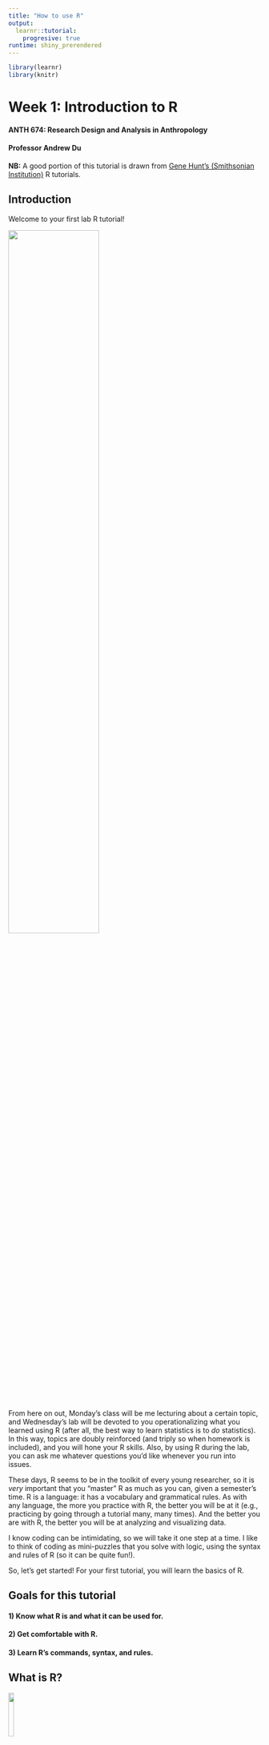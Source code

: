 ```yaml
---
title: "How to use R"
output: 
  learnr::tutorial:
    progresive: true
runtime: shiny_prerendered
---
```


```r
library(learnr)
library(knitr)
```

# **Week 1:** Introduction to R

#### ANTH 674: Research Design and Analysis in Anthropology
#### Professor Andrew Du

**NB:** A good portion of this tutorial is drawn from [Gene Hunt's (Smithsonian Institution)](https://naturalhistory.si.edu/staff/gene-hunt) R tutorials. 

## Introduction

Welcome to your first lab R tutorial! 

![](https://ccawebfiles.blob.core.windows.net/images/happyCoder02.jpg){width="60%"}

From here on out, Monday's class will be me lecturing about a certain topic, and Wednesday's lab will be devoted to you operationalizing what you learned using R (after all, the best way to learn statistics is to *do* statistics). 
In this way, topics are doubly reinforced (and triply so when homework is included), and you will hone your R skills.
Also, by using R during the lab, you can ask me whatever questions you'd like whenever you run into issues.

These days, R seems to be in the toolkit of every young researcher, so it is *very* important that you "master" R as much as you can, given a semester's time.
R is a language: it has a vocabulary and grammatical rules.
As with any language, the more you practice with R, the better you will be at it (e.g., practicing by going through a tutorial many, many times). 
And the better you are with R, the better you will be at analyzing and visualizing data. 

I know coding can be intimidating, so we will take it one step at a time. 
I like to think of coding as mini-puzzles that you solve with logic, using the syntax and rules of R (so it can be quite fun!).

So, let's get started! For your first tutorial, you will learn the basics of R.


## Goals for this tutorial

#### 1) Know what R is and what it can be used for.
#### 2) Get comfortable with R.
#### 3) Learn R's commands, syntax, and rules.


## What is R?

![](https://www.r-project.org/Rlogo.png){width="15%"}

From the [R website](https://www.r-project.org): "R is a free software environment for statistical computing and graphics." 

R is an *extremely* powerful tool for analyzing data and producing publication-ready graphics.
Here is an example of the latter:

![](https://i.stack.imgur.com/K5Lrv.png)

R's power lies in its flexibility: if you can think up an analysis, you can execute it in R.
This means you can adapt analyses *to your research question* instead of having to adapt analyses to a statistical program's limited capabilities.
The trade-off is that you have to code all the steps in your analyses (no black box), but I view this as a positive: you have complete analytical control over what you're doing, and you are "forced" to really learn and understand what you're doing. 

If you become stumped while using  R, which will undoubtedly happen (it happens to me all the time), you can always Google and troubleshoot your issue.
Google and R make for a very powerful combination.
Once you figure out the issue, it becomes part of your R knowledge base, and you can then move onto figuring out more complex issues.
This is how you become a better R coder.


## The R console

Though you will be learning R directly through this interactive tutorial and not in R itself, the concepts are exactly the same. 
You will learn how to interact with R through your homework assignments. 

When you open R, you will encounter a blinking cursor in what is known as the **console**. The space below where you will enter code is equivalent to the R console. 

The console is where you carry out calculations, run tests, manipulate data, etc. 
Let's try a simple exercise: type `1` into the console and press CTRL and Enter (for Mac users, this will be the Apple key and Enter). 
In an actual R console, you would just press Enter. 
From here on, when I say "Enter", I mean CTRL and Enter.

```r
```

R spits back the number `1`, acknowledging that you've entered it in.

## The R console as a calculator

R also serves as a calculator, and I use it all the time for such purposes. 
Enter in `2 + 2` (spaces do not matter here and are a matter of personal preference) and press Enter. 
What do you think you'll get in return?

```r
```

R can carry out all your standard arithmetic operators. 

```r
arith <- data.frame(symb = c("+", 
                             "-", 
                             "*", 
                             "/", 
                             "^"), def = c("addition", 
                                           "subtraction", 
                                           "multiplication", 
                                           "division", 
                                           "exponent"))

kable(arith, col.names = c("R symbol", "Arithmetic operator"))
```

Note that R follows order of operations (PEMDAS: parentheses, exponents, multiplication and division, addition and subtraction).
Play around with the different arithmetic operators below.
For example, what do you think you'll get when you enter in `(2 + 2) ^ 2 / 4`?

```r
```

When in doubt, always use parentheses (e.g., `((2 + 2) ^ 2) / 4`).


## Objects and assignment operators

When you type numbers and do arithmetic in the console, R will return the correct answer, but the answer is not saved (it gets lost to the R "void").
To save numbers to be analyzed later, we need to use an **assignment operator**: `<-` or `=`.
For example, if I type in `x <- 8`, that `8` is now saved and can be brought up again later.
Try typing `x <- 8` below (`x = 8` will also work).

```r
```

Note that nothing happened!
This is because you assigned `8` to `x`, which is called an **R object**, instead of entering `8` into the R "void".
Now type `x` on the second line (you can press Enter only to get to the second line; also click away the drop-down menu that appears) and press Enter. 
What do you think will happen?
You see that R has remembered that you assigned `8` to `x`, which is now remembered by R until you overwrite it with another number.

What do you think will happen when you type `x / 2` on the next line?

Note that names in R are *case-sensitive*. 
See what happens when you type in upper-case `X`.
It says "object 'X' not found" because you haven't assigned anything to `X`.

## Different types of variables

In addition to numbers, R recognizes and uses different types of variables.
These are summarized in the table below.

```r
variables <- data.frame(Mode = c("numeric",
                                 "character",
                                 "logical",
                                 "factor"), Example = c("5, 2.3", 
                                                        "\"tooth\", \"Andrew\"",
                                                        "TRUE, FALSE",
                                                        "{explained later}"))
                                 
kable(variables)
```

The significance of these different types of variables might not be apparent now, but they will be later.
Let's play around with them anyway.
Enter `y <- "tooth"`, then enter `y` into the console. 

```r
```

Now enter `z <- TRUE`, and then enter `z`.

**NB:** Each one of these standalone R consoles in the tutorial exists in its own universe. 
That is, the object `x` which we defined as `8` earlier, will not be "remembered" in this console.
Try entering in `x` and see what happens.
In an actual R console, `x` will be remembered as `8` until you overwrite `x`.


## Exercise 1: object assignment

1. Create a variable, `x`, and assign it a value of `10`.
Create a new variable, `xx`, that is equal to one-half of `x`, raised to the 2nd power. 
What do you get when you enter `xx` on the next line?

2. Create a variable, `y`, and assign it a value of `TRUE` (make sure `TRUE` is written in all caps!). Then assign `y` a value of `"a"`. 
What do you get when you enter `y` on the next line?

```r
# You can click the "Solution" button for the answers when you're done.
```

```r
# 1. xx is 25
x <- 10
xx <- (x / 2) ^ 2
xx
# 2. y is "a".
y <- TRUE
y <- "a"
y
```


## Functions (and R help documentation)

A function takes information (i.e., **arguments**), does something with it, and returns a result. 
For example, `sqrt()` is a built-in R function that calculates the square root of a number (functions always have open and closed parentheses that surround the arguments). 
The `sqrt()` function has only one argument: the number that we want the square root of. 
Thus, if we wanted to find the square root of `25`, we would enter `sqrt(25)`. 
Try it out, or another number, below (ignore the drop-down menu for now; what that is will become clear soon).

```r
```

Other functions have multiple arguments. 
To see what the arguments are, we can look at R's built-in help documentation. 
If you know the name of the function, you can use `?`. 
Otherwise, use `??` followed by some general keyword (if multiple keywords are involved, you have to surround them with quotation marks, so R recognizes that the words comprise one phrase).

`seq()` is a common function used to generate a regular sequence of numbers.
To see what the arguments for `seq()` are, we can look at the help documentation using `?seq`.
Try it out below.

```r
```

### R's help documentation

You can see that the help documentation appears through your web browser.
All help files for functions consist of eight parts:

1. **Description:** There is a general description of what the function does
2. **Usage:** How to type and use the function
3. **Arguments**: The arguments and what they are
4. **Details**: details for understanding the function and its arguments
5. **Value**: the values returned
6. **References**: published references the function used
7. **See Also**: related functions
8. **Examples**: examples of how to use the function and what they do

**NB:** Under "Examples", you'll see that some of the examples are followed by a `#` sign and some comment. 
In R, everything that follows `#` will not be run in R.
This is how you comment on code, either to inform yourself or whomever is reading your code.
Comments are *very* useful, and it is better to comment more than less!

For `seq()`, we see there are five arguments: `from`, `to`, `by`, `length.out`, and `along.with`. 
Read the descriptions of the arguments in the help file.
Let's say we wanted to generate a sequence of numbers from 0 to 10. 
According to the `seq()` help file, we would enter `seq(from = 0, to = 10)`, where we type out the argument names and define them with `=` and a value (this is why some R users advocate using `<-` as the assignment operator, to prevent confusion with using `=` to define arguments; I think it's fine using `=` as the assignment operator since arguments always exist inside the parentheses of functions, though I use `<-` for what it's worth).
Try this out in the console.
What does it return?

You don't have to specify the argument names if you enter in arguments in the same order as they're defined: `seq(0, 10)` returns the same sequence as `seq(from = 0, to = 10)`.
A shortcut for generating a sequence of numbers that increase/decrease by one is `:`.
That is, `0:10` is the same as `seq(0, 10)`.

What if we wanted to generate a sequence of numbers from 0 to 10 that increase by 2? See the `seq()` help file to see if you can figure this out.
Try it out below (click the "Hint" button if you're stuck).

```r
```

<div id = "seq_by-hint">
It's the third argument, which you can also specify with `by = `.
</div>

Now we can make sense of the drop-down menu that magically appears when you type in a function name: it's R telling you what the arguments are.
Sometimes the argument names are self-evident, but other times you will need to look at the help file.
After you use a function many, many times, you will know the arguments by heart.

**NB:** If you're still confused by what a function and its arguments are doing even after reading the help file, you can always play around with the code in the R console to figure out what's going on.
Sometimes, the best way to learn R code is to just "mess around" and learn by trial and error.
For example, what do you think the `length.out` argument in `seq()` is doing?
Mess around with it in the console by specifying numbers for the `from` and `to` arguments and trying out different values for `length.out` (once you figure out what `length.out` is doing, it'll become clear why you can't use `by` and `length.out` at the same time!).
If you're still lost after all this, Google is your friend!


## Arrays

**Arrays** are collections of multiple numbers, characters, etc., each of which is called an **element**.
All elements must be of the same type in an array (e.g., all numbers, all characters, all TRUE or FALSE).
One-dimensional arrays are called **vectors**, and two-dimensional arrays are called **matrices.**
Arrays can be as many dimensions as you want them to be, though vectors and matrices are most common.


## 1D arrays: vectors

The sequence of numbers you created with `seq()` is a vector.
You can also use the concatenate function, `c()`, to combine separate elements into a single vector.
For example, let's combine the numbers 1, 5, 10, 2 into a single vector and assign it to an object called `x`.
We would accomplish this with `x <- c(1, 5, 10, 2)`.
Try it below.

```r
```

We can count the number of elements within a vector using the `length()` function.
Use this function to count how many elements are in `x`, i.e., `length(x)`.


## Subsetting elements from an array

If we wanted to subset out only some elements of an array, we use hard brackets: `[]`.
For example, if we wanted to subset out the first element of `x`, we enter `x[1]`.
`x[2:3]` returns the second and third elements within `x`.

Create an object `x` defined as `c(1, 221, 100, 3)`.
Try subsetting out the first element and then the second and third elements using the code above.
Can you figure out how to subset out the 2nd and 4th element?

```r
```

<div id = "subset-hint">
Use `c(2, 4)`.
</div>

Note that R respects order.
See what happens when you enter `x[c(3, 4)]` versus `x[c(4, 3)]`.

### Removing elements from an array

We can also remove elements from an array using `-`.
For example, if we wanted to remove the first element of an array, we would enter `x[-1]`.
If we wanted to remove the 5th and 7th element, we would enter `x[-c(5, 7)]`.

Define `x` as `1:10`.
Remove the first and then the 5th and 7th element, using the above code.
Can you figure out how to remove the last element of an array?

```r
```

<div id = "del-hint">
You need to use `length()`
</div>

**Remember:** parentheses are associated with functions, while hard brackets are associated with subsetting!


## 2D arrays: matrices

A matrix is a two-dimensional collection of elements arranged in rows and columns.
To create a matrix, we can use the `matrix()` function. 
`X <- matrix(1:6, nrow = 3, ncol = 2)` returns a matrix with three rows and two columns, whose elements are the numbers 1 through 6.
Try it out below.

```r
```

To subset out elements from a matrix, we now need two numbers since we're working with two dimensions. 
The first number indicates the row number, and the second indicates the column number.
So, if we wanted to subset out the element in the first row and second column, we would enter `X[1, 2]`.
If we use one number only, we would subset out an entire row or column (the `,` is still used to denote whether you're referring to rows or columns).
For example, `X[1, ]` returns the entire first row, while `X[, 2]` returns the entire second column.
We can also delete entire rows and columns using `-` as before.
For example, `X[-1, ]` deletes the entire first row.
Try these out in the console.

Here are some useful functions for seeing how large your matrix is.

```r
mat.df <- data.frame(func = c("nrow()",
                       "ncol()",
                       "dim()"), purp = c("number of rows",
                                          "number of columns",
                                          "dimensions = c(nrow, ncol)"))

kable(mat.df, col.names = c("Function name", "What it does"))
```

You can also use the `array()` function to create an array with however many dimensions you want.
`array(1:6)` returns a vector with numbers 1 through 6; it gives the same result as `1:6` or `seq(1, 6)`.
`array(1:6, dim = c(3, 2))` gives a 2D array with three row and two columns with elements 1 through 6 (i.e., it's identical to the matrix `X` as we defined it above).

**NB:** In general, there are multiple ways to achieve the same thing in R. 
As you're starting out, I would stick with familiarizing yourself with one of these ways first.


## Operations on arrays

Many operations and functions can be applied to single elements, vectors, and matrices.
Operations are usually done element-by-element.

For example, let's say we have a vector defined as `x <- 1:4`.
What do you think you will get if you enter `x + 5`?
What about `sqrt(x)`?
Test out your predictions below.

```r
```


## Exercise 2: arrays (vectors and matrices)

Here are some important things to remember for the questions below.

```r
exer.df <- data.frame(Action = c(
  "Combine elements into a vector",
  "Make a matrix using matrix()",
  "Make a matrix using array()",
  "Subset a vector",
  "Subset a matrix by row and column",
  "Subset a matrix by row only",
  "Subset a matrix by column only"), 
  
  Example = c(
    "c(10, 7, 33, 101, -1)",
    "matrix(1:4, nrow = 2, ncol = 2)", 
    "array(1:4, dim = c(2, 2))",
    "y[3]  # 3rd element of vector y",
    "X[1, 4]  # 1st row, 4th column",
    "X[3, ]  # entire 3rd row", 
    "X[, 4]  # entire 4th column"
  ))

kable(exer.df)
```

1. Create a matrix, `XX`, with 3 rows and 4 columns, containing the numbers 1 through 12. Take the 3rd row of this matrix, and assign it to a new variable `y`.

2. Create a new vector called `z` that is the same size as `y`, with each element 10 times the corresponding value in `y`. 

3. What does the following command give you: `dim(XX)[2]`?
Reason it out first and then check your answer.

```r
# You can click the "Solution" button for the answers when you're done.
```

```r
# Question 1
XX <- matrix(1:12, nrow = 3, ncol = 4)
y <- XX[3, ]

# Question 2
z <- y * 10

# Question 3
4 
# dim() gives you the dimension of XX, which is 3 rows & 4 columns
# Thus, dim() will return a vector with two elements, the first one being number of rows (3) and the second being number of columns (4)
# [2] subsets out the second element of this two-element vector, thus returning 4, which is the number of columns in XX
```


## Data frames

Data frames are tables of information, where each column can be of a different variable type (e.g., numbers, characters).
When you import data into R, it will usually be in data frame form.
Rows, columns, and elements are subsetted/removed in the same exact way as a 2D array (i.e., matrix).
Look at the previous topic for a reminder of how to do this if necessary.

For illustrative purposes, let's look at a data frame that's built into R.
We can access such a data frame by simply typing its object name into the console.
We will look at the "Edgar Anderson's Iris" dataset, which can be called by entering `iris`.
Try this out and then take a look at the first five rows (do you remember how to do this?).

```r
```

<div id = "iris-hint">
Try `iris[1:5, ]`.
</div>

Another quick way of looking at the first six rows of a data frame (or matrix) is to use the `head()` function; `tail()` returns the last six rows.
Try out `head(iris)`.
This is what you should see:

```r
data(iris)

kable(head(iris))
```

You can immediately see that the first four columns are numbers, and the last one is comprised of names, indicating which species is being measured.
This illustrates that data frames can have columns with different variable types, something arrays cannot do.

But, what in the world are those column names?
And for that matter, what in the world is this dataset?!
You can pull up a help file for built-in R datasets in the same way you pull up help files for built-in R functions.
Enter `?iris`.
You can see what the dataset is under "Description", and what the column variables are under "Format".
FYI, a sepal is the green, leaf-like part of a flower that encloses the petals.
It looks like this:

![](https://cdn.britannica.com/39/91239-004-44353E32/Diagram-flowering-plant.jpg)

You can also bring up column and row names using `colnames()` and `rownames()`, respectively.
Try these functions out below.

```r
```

The row names here are not very interesting, as they're just counting/indexing the specimens as you go from top to bottom.

The nice thing about data frames is that you can access a column using the column name with `$`.
For example, lets say we wanted to subset out the `Sepal.Length` column only.
You can do this using `iris$Sepal.Length`.
Try this out (or another column name).
**NB:** You can only use `$` with data frames and cannot use it with matrices.


## Exercise 3: data frames

We're going to look at another built-in R dataset: `mtcars`.
Pull up its help file to learn more about it (using `?mtcars`).

1. Bring up the row and column names.
What are these?

2. How many rows and columns are there in this dataset?

3. `mean()` is a handy built-in R function to calculate the mean/average of a vector of numbers.
Use this function to calculate mean fuel efficiency (`mpg`) and mean car weight (`wt`, in thousands of pounds) across all car models.

4. How would you save to a different variable the following subsets of this data frame: 
a) columns 1 and 2
b) columns 1 and 4
c) the first ten rows
d) the first ten rows and the first three columns.

5. Make a new vector called `RelPower`, which is equal to the horsepower of a car (`hp`), divided by its weight (`wt`). 

```r
# You can click the "Solution" button for the answers when you're done.
```

```r
# Question 1
rownames(mtcars); colnames(mtcars)
# Row names are the different car models, and column names are different design and performance variables (see mtcars help file for more details). 

# Question 2
nrow(mtcars); ncol(mtcars)
dim(mtcars) # brings up both rows and columns

# Question 3
mean(mtcars$mpg); mean(mtcars$wt)

# Question 4
x <- mtcars[, 1:2] # 4a
x <- mtcars[, c(1, 4)] # 4b
x <- mtcars[1:10, ] # 4c
x <- mtcars[1:10, 1:3] # 4d

# Question 5
RelPower <- mtcars$hp / mtcars$wt
```


## Testing relationships

R is great for testing relationships, e.g., whether values within a vector are greater than 5.
Not only might this be interesting in and of itself, but it's also very useful for subsetting data according to some criterion.

Let's start with a simple example.
Enter `x <- 8` and then `x > 5`.

```r
```

You see that R returns `TRUE`, acknowledging that the object `x`, which is defined as 8, is greater than 5. 

We can do the same thing with a vector, recalling that operations on a vector are done on an element-by-element basis. 
For example, let's define `x <- 1:10`.
Look at what happens when you enter `x > 5`.

R returns a vector of `TRUE`/`FALSE` statements, indicating which element is greater than 5.
A handy function to use in this case is `sum()`, which returns the sum of all elements in a vector.
When using `sum()` on a vector of logical `TRUE`/`FALSE` statements, `TRUE` is equal to one and `FALSE` is equal to zero.
Therefore, using `sum()` will count the number of `TRUE` in your vector (i.e., the number of elements that satisfy your criterion).
Try out `sum(x > 5)`.

**NB:** `sum()` is not only applied to vectors with logical elements, but is also applied to vectors with numbers.
See what happens when you use `sum()` on `x <- 1:10`.

Below is a table of all the relationships you can test with R:

```r
relation.df <- data.frame(Symbol = c(
  ">, <", 
  ">=, <=",
  "==, !=",
  "&, |"), Relationship = c(
    "greater than, less than",
    "greater or equal to, less than or equal to",
    "equal, not equal",
    "AND, OR"
  ))

kable(relation.df)
```

`&` and `|` are used for testing compound relationships, i.e., two or more stated relationships.
`&` means an element has to satisfy *both* statements to produce a `TRUE`.
"OR" in logic means "and/or", so `|` means an element has to satisfy at least one statement to produce a `TRUE`. 

Define `x <- 1:10`.
What do you think you'll get when you enter `x > 3 & x < 8`?
What about `x > 3 | x < 8`?

```r
```

Can you explain why all elements are `TRUE` when using the second compound statement?


## Subsetting using logical statements

As we've seen before, we can subset a vector using indices, e.g., `x[c(3, 5)]`.
More usefully, we can subset a vector using logical statements, where those elements equalling `TRUE` are the ones subsetted. 

For example, create a vector `x <- c(4, 8, 30, 52)`.
First, look at what happens when you enter `x > 10`.
What do you think you'll get when you enter `x[x > 10]`?

```r
```

You can also use logical statements to subset a matrix.
Create a matrix with 3 rows and 4 columns, where the elements are `1:12`.
Subset out those elements greater than or equal to 10.

```r
# Click the "Solution" button if you're stuck
```

```r
X <- matrix(1:12, nrow = 3, ncol = 4)
X[X >= 10]
```


## Exercise 4: subsetting

```r
relation.df <- data.frame(Symbol = c(
  ">, <", 
  ">=, <=",
  "==, !=",
  "&, |"), Relationship = c(
    "greater than, less than",
    "greater or equal to, less than or equal to",
    "equal, not equal",
    "AND, OR"
  ))

kable(relation.df)
```

Let's use the `mtcars` dataset again.

1. Using the `mean()` function, compute separately the mean fuel efficiency (`mpg`) of big cars (>3000 pounds) and small cars (<3000 pounds). 
Remember `wt` is in units of thousands of pounds (you can see this in the `mtcars` help file).

2. Extract a vector of horsepower (`hp`) values for cars that are *both* small (`wt < 3`) *and* fuel-efficient (`mpg >= 25`).

3. Create a logical vector called `muscle` that is `TRUE` when a car has high horsepower (`hp > 200`). Recall that the function `rownames()` returns the row names for a matrix or data frame. Use this function, along with your `muscle` vector, to return the model names of the powerful cars.

```r
# You can click the "Solution" button for the answers when you're done.
```

```r
# Question 1
mean(mtcars$mpg[mtcars$wt > 3])
mean(mtcars$mpg[mtcars$wt < 3])

# Question 2
mtcars$hp[mtcars$wt < 3 & mtcars$mpg >= 25]

# Question 3
muscle <- mtcars$hp > 200
model_names <- rownames(mtcars)
model_names[muscle]
# You could've also just went straight to rownames(mtcars)[muscle]
# When your code becomes increasingly complex, it becomes inscrutable if it's all written in one line, so better then to break it out using separately named objects
```


## Conclusion

Congratulations, you just completed your first R tutorial for this class!

![](https://www.askideas.com/media/16/Funny-Celebration-With-Cat.jpg){width="375" height="400"}

R has a steep learning curve, so I know all this was a lot to digest.
My advice is to go through this tutorial often (ideally everyday) until it becomes second nature to you.
The material herein serves as the foundation for all future tutorials, and this is typically the case as we progress week by week.
In other words, you will get the most out of any given week's tutorial by "mastering" the material from previous weeks.

I want to leave you with some final tips:

1. **Practice, practice, practice!**
R is just like any other language, and you will get better as you continue to practice.
You will also "lose it if you don't use it"!
2. **Mess around with a given piece of code!**
Even though I asked you to execute a function one way with a given set of values for arguments, try out different values and different arguments to really get a handle on what the function is doing.
More generally, play around with a piece of code if you're not 100% sure what's going on.
There's no penalty for "wrong" answers in R, and you will learn by trial and error!
3. **Use Google if you're stuck!** 
There is a vast community out there who has had the same exact questions you have, so there is always an answer out there.
This will also sharpen your ability to efficiently troubleshoot an R issue in the Google-verse.
4. **Email me or come to my office hours if you have any questions!**
I love coding and data analysis, so all this is super interesting and fun for me (i.e., I love answering questions and helping people learn how to code)!
5. **Lastly, enjoy the ride!**
I find coding meditative because it is one of the few things in life that is black and white: the answer you get must logically follow from the code you put in.
So if you get an error message, it is almost certainly due to a mistake in your code.
Also, figuring out and writing code is like solving a bunch of mini-logic puzzles, which can be very fun.
If you build a positive relationship with R from the beginning, you will be more eager to improve your coding skills and use R for your own work, which are both *very* good things!
